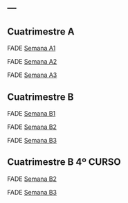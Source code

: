 ---
---


## Cuatrimestre A

FADE [Semana A1](Examenes_FADE_semana_A1.html)

FADE [Semana A2](Examenes_FADE_semana_A2.html)

FADE [Semana A3](Examenes_FADE_semana_A3.html)

## Cuatrimestre B

FADE [Semana B1](Examenes_FADE_semana_B1.html)

FADE [Semana B2](Examenes_FADE_semana_B2.html)

FADE [Semana B3](Examenes_FADE_semana_B3.html)


## Cuatrimestre B 4º CURSO

FADE [Semana B2](Examenes_FADE_semana_4B2.html)

FADE [Semana B3](Examenes_FADE_semana_4B3.html)


